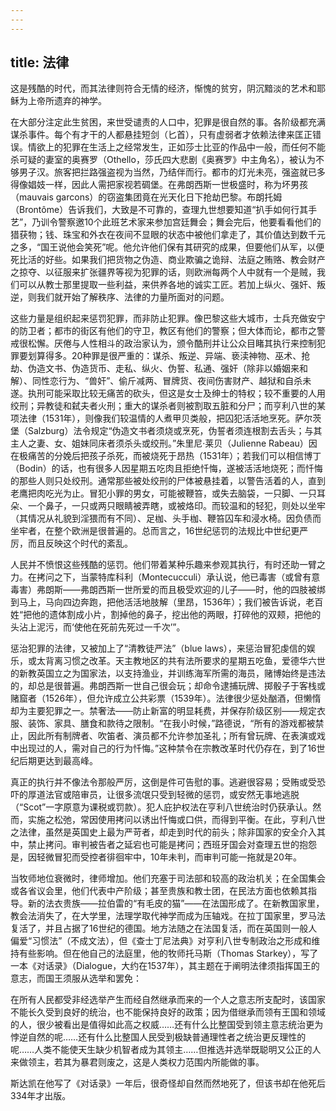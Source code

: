 ```yaml
---
---
---
```

title: 法律
---




这是残酷的时代，而其法律则符合无情的经济，惭愧的贫穷，阴沉黯淡的艺术和耶稣为上帝所遗弃的神学。

在大部分注定此生贫困，来世受谴责的人口中，犯罪是很自然的事。各阶级都充满谋杀事件。每个有才干的人都悬挂短剑（匕首），只有虚弱者才依赖法律来匡正错误。情欲上的犯罪在生活上之经常发生，正如莎士比亚的作品中一般，而任何不能杀可疑的妻室的奥赛罗（Othello，莎氏四大悲剧《奥赛罗》中主角名），被认为不够男子汉。旅客把拦路强盗视为当然，乃结伴而行。都市的灯光未亮，强盗就已多得像娼妓一样，因此人需把家视若碉堡。在弗朗西斯一世极盛时，称为坏男孩（mauvais garcons）的窃盗集团竟在光天化日下抢劫巴黎。布朗托姆（Brontôme）告诉我们，大致是不可靠的，查理九世想要知道“扒手如何行其手艺”，乃训令警察邀10个此班艺术家来参加宫廷舞会；舞会完后，他要看看他们的猎获物；钱、珠宝和外衣在夜间不显眼的状态中被他们拿走了，其价值达到数千元之多，“国王说他会笑死”呢。他允许他们保有其研究的成果，但要他们从军，以便死比活的好些。如果我们把货物之伪造、商业欺骗之诡辩、法庭之贿赂、教会财产之掠夺、以征服来扩张疆界等视为犯罪的话，则欧洲每两个人中就有一个是贼，我们可以从教士那里提取一些利益，来供养各地的诚实工匠。若加上纵火、强奸、叛逆，则我们就开始了解秩序、法律的力量所面对的问题。

这些力量是组织起来惩罚犯罪，而非防止犯罪。像巴黎这些大城市，士兵充做安宁的防卫者；都市的街区有他们的守卫，教区有他们的警察；但大体而论，都市之警戒很松懈。厌倦与人性相斗的政治家认为，颁令酷刑并让公众目睹其执行来控制犯罪要划算得多。20种罪是很严重的：谋杀、叛逆、异端、亵渎神物、巫术、抢劫、伪造文书、伪造货币、走私、纵火、伪誓、私通、强奸（除非以婚姻来和解）、同性恋行为、“兽奸”、偷斤减两、冒牌货、夜间伤害财产、越狱和自杀未遂。执刑可能采取比较无痛苦的砍头，但这是女士及绅士的特权；较不重要的人用绞刑；异教徒和弑夫者火刑；重大的谋杀者则被割取五脏和分尸；而亨利八世的某项法律（1531年），则像我们较温情的人煮甲贝类般，把囚犯活活地烹死。萨尔茨堡（Salzburg）法令规定“伪造文书者须烧或烹死，伪誓者须连根割去舌头；与其主人之妻、女、姐妹同床者须杀头或绞刑。”朱里尼·莱贝（Julienne Rabeau）因在极痛苦的分娩后把孩子杀死，而被烧死于昂热（1531年）；若我们可以相信博丁（Bodin）的话，也有很多人因星期五吃肉且拒绝忏悔，遂被活活地烧死；而忏悔的那些人则只处绞刑。通常那些被处绞刑的尸体被悬挂着，以警告活着的人，直到老鹰把肉吃光为止。冒犯小罪的男女，可能被鞭笞，或失去脑袋，一只脚、一只耳朵、一个鼻子，一只或两只眼睛被弄瞎，或被烙印。而较温和的轻犯，则处以坐牢（其情况从礼貌到淫猥而有不同）、足枷、头手枷、鞭笞囚车和浸水椅。因负债而坐牢者，在整个欧洲是很普遍的。总而言之，16世纪惩罚的法规比中世纪更严厉，而且反映这个时代的紊乱。

人民并不愤恨这些残酷的惩罚。他们带着某种乐趣来参观其执行，有时还助一臂之力。在拷问之下，当蒙特库科利（Montecucculi）承认说，他已毒害（或曾有意毒害）弗朗斯——弗朗西斯一世所爱的而且极受欢迎的儿子——时，他的四肢被绑到马上，马向四边奔跑，把他活活地肢解（里昂，1536年）；我们被告诉说，老百姓“把他的遗体割成小片，割掉他的鼻子，挖出他的两眼，打碎他的双颊，把他的头沾上泥污，而‘使他在死前先死过一千次’”。

惩治犯罪的法律，又被加上了“清教徒严法”（blue laws），来惩治冒犯虔信的娱乐，或太背离习惯之改革。天主教地区的共有法所要求的星期五吃鱼，爱德华六世的新教英国立之为国家法，以支持渔业，并训练海军所需的海员，赌博始终是违法的，却总是很普遍。弗朗西斯一世自己很会玩；却命令逮捕玩牌、掷骰子于客栈或赌窟者（1526年），但允许成立公共彩票（1539年）。法律很少惩处酗酒，但懒惰却为主要犯罪之一。禁奢法——防止新富的明显耗费，并保存阶级区别——规定衣服、装饰、家具、膳食和款待之限制。“在我小时候，”路德说，“所有的游戏都被禁止，因此所有制牌者、吹笛者、演员都不允许参加圣礼；所有曾玩牌、在表演或戏中出现过的人，需对自己的行为忏悔。”这种禁令在宗教改革时代仍存在，到了16世纪后期更达到最高峰。

真正的执行并不像法令那般严厉，这倒是件可告慰的事。逃避很容易；受贿或受恐吓的厚道法官或陪审员，让很多流氓只受到轻微的惩罚，或安然无事地逃脱（“Scot”一字原意为课税或罚款）。犯人庇护权法在亨利八世统治时仍获承认。然而，实施之松弛，常因使用拷问以诱出忏悔或口供，而得到平衡。在此，亨利八世之法律，虽然是英国史上最为严苛者，却走到时代的前头；除非国家的安全介入其中，禁止拷问。审判被告者之延宕也可能是拷问；西班牙国会对查理五世的抱怨是，因轻微冒犯而受控者徘徊牢中，10年未判，而审判可能一拖就是20年。

当牧师地位衰微时，律师增加。他们充塞于司法部和较高的政治机关；在全国集会或各省议会里，他们代表中产阶级；甚至贵族和教士团，在民法方面也依赖其指导。新的法衣贵族——拉伯雷的“有毛皮的猫”——在法国形成了。在新教国家里，教会法消失了，在大学里，法理学取代神学而成为压轴戏。在拉丁国家里，罗马法复活了，并且占据了16世纪的德国。地方法随之在法国复活，而在英国则一般人偏爱“习惯法”（不成文法），但《查士丁尼法典》对亨利八世专制政治之形成和维持有些影响。但在他自己的法庭里，他的牧师托马斯（Thomas Starkey），写了一本《对话录》（Dialogue，大约在1537年），其主题在于阐明法律须指挥国王的意志，而国王须服从选举和罢免：

在所有人民都受非经选举产生而经自然继承而来的一个人之意志所支配时，该国家不能长久受到良好的统治，也不能保持良好的政策；因为借继承而领有王国和领域的人，很少被看出是值得如此高之权威……还有什么比整国受到领主意志统治更为悖逆自然的呢……还有什么比整国人民受到极缺普通理性者之统治更反理性的呢……人类不能使天生缺少机智者成为其领主……但推选并选举既聪明又公正的人来做领主，若其为暴君则废之，这是人类权力范围内所能做的事。



斯达凯在他写了《对话录》一年后，很奇怪却自然而然地死了，但该书却在他死后334年才出版。